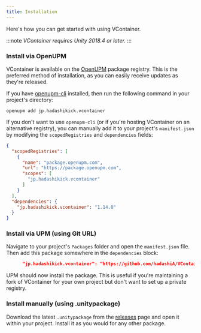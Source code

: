 ```yaml
---
title: Installation
---
```


Here's how you can get started with using VContainer.

:::note
*VContainer requires Unity 2018.4 or later.*
:::

### Install via OpenUPM

VContainer is available on the [OpenUPM](https://openupm.com/packages/jp.hadashikick.vcontainer) package registry. This is the preferred method of installation, as you can easily receive updates as they're released.

If you have [openupm-cli](https://github.com/openupm/openupm-cli) installed, then run the following command in your project's directory:

```
openupm add jp.hadashikick.vcontainer
```

If you don't want to use `openupm-cli` (or if you're hosting VContainer on an alternative registry), you can manually add it to your project's `manifest.json` by modifying the `scopedRegistries` and `dependencies` fields:

```json title="Packages/manifest.json"
{
  "scopedRegistries": [
    {
      "name": "package.openupm.com",
      "url": "https://package.openupm.com",
      "scopes": [
        "jp.hadashikick.vcontainer"
      ]
    }
  ],
  "dependencies": {
    "jp.hadashikick.vcontainer": "1.14.0"
  }
}
```

### Install via UPM (using Git URL)

Navigate to your project's `Packages` folder and open the `manifest.json` file. Then add this package somewhere in the `dependencies` block:

```json title="Packages/manifest.json"
      "jp.hadashikick.vcontainer": "https://github.com/hadashiA/VContainer.git?path=VContainer/Assets/VContainer#1.16.9",
```

UPM should now install the package. This is useful if you're maintaining a fork of VContainer for your own project but don't want to set up a private registry.

### Install manually (using .unitypackage)

Download the latest `.unitypackage` from the [releases](https://github.com/hadashiA/VContainer/releases) page and open it within your project. Install it as you would for any other package.
